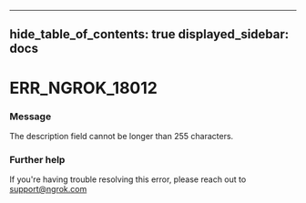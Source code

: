 

---
hide_table_of_contents: true
displayed_sidebar: docs
---


# ERR_NGROK_18012

### Message
The description field cannot be longer than 255 characters.

<ErrorDetails error="err_ngrok_18012" />



### Further help
If you're having trouble resolving this error, please reach out to [support@ngrok.com](mailto:support@ngrok.com?subject=Help%20with%20ERR_NGROK_18012)

